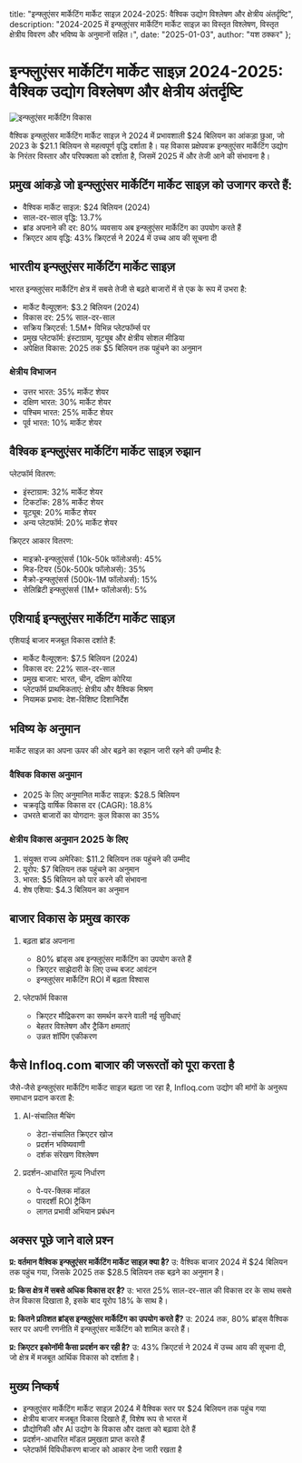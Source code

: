   title: "इन्फ्लुएंसर मार्केटिंग मार्केट साइज़ 2024-2025: वैश्विक उद्योग विश्लेषण और क्षेत्रीय अंतर्दृष्टि",
  description: "2024-2025 में इन्फ्लुएंसर मार्केटिंग मार्केट साइज़ का विस्तृत विश्लेषण, विस्तृत क्षेत्रीय विवरण और भविष्य के अनुमानों सहित।",
  date: "2025-01-03",
  author: "यश ठक्कर"
};

# इन्फ्लुएंसर मार्केटिंग मार्केट साइज़ 2024-2025: वैश्विक उद्योग विश्लेषण और क्षेत्रीय अंतर्दृष्टि

![इन्फ्लुएंसर मार्केटिंग विकास](/images/blog-posts/influencer-marketing-market-size-2024.jpeg)

वैश्विक इन्फ्लुएंसर मार्केटिंग मार्केट साइज़ ने 2024 में प्रभावशाली $24 बिलियन का आंकड़ा छुआ, जो 2023 के $21.1 बिलियन से महत्वपूर्ण वृद्धि दर्शाता है। यह विकास प्रक्षेपवक्र इन्फ्लुएंसर मार्केटिंग उद्योग के निरंतर विस्तार और परिपक्वता को दर्शाता है, जिसमें 2025 में और तेजी आने की संभावना है।

## प्रमुख आंकड़े जो इन्फ्लुएंसर मार्केटिंग मार्केट साइज़ को उजागर करते हैं:

- वैश्विक मार्केट साइज़: $24 बिलियन (2024)
- साल-दर-साल वृद्धि: 13.7%
- ब्रांड अपनाने की दर: 80% व्यवसाय अब इन्फ्लुएंसर मार्केटिंग का उपयोग करते हैं
- क्रिएटर आय वृद्धि: 43% क्रिएटर्स ने 2024 में उच्च आय की सूचना दी

## भारतीय इन्फ्लुएंसर मार्केटिंग मार्केट साइज़

भारत इन्फ्लुएंसर मार्केटिंग क्षेत्र में सबसे तेजी से बढ़ते बाजारों में से एक के रूप में उभरा है:

- मार्केट वैल्यूएशन: $3.2 बिलियन (2024)
- विकास दर: 25% साल-दर-साल
- सक्रिय क्रिएटर्स: 1.5M+ विभिन्न प्लेटफॉर्म्स पर
- प्रमुख प्लेटफॉर्म: इंस्टाग्राम, यूट्यूब और क्षेत्रीय सोशल मीडिया
- अपेक्षित विकास: 2025 तक $5 बिलियन तक पहुंचने का अनुमान

### क्षेत्रीय विभाजन
- उत्तर भारत: 35% मार्केट शेयर
- दक्षिण भारत: 30% मार्केट शेयर
- पश्चिम भारत: 25% मार्केट शेयर
- पूर्व भारत: 10% मार्केट शेयर

## वैश्विक इन्फ्लुएंसर मार्केटिंग मार्केट साइज़ रुझान

प्लेटफॉर्म वितरण:
- इंस्टाग्राम: 32% मार्केट शेयर
- टिकटॉक: 28% मार्केट शेयर
- यूट्यूब: 20% मार्केट शेयर
- अन्य प्लेटफॉर्म: 20% मार्केट शेयर

क्रिएटर आकार वितरण:
- माइक्रो-इन्फ्लुएंसर्स (10k-50k फॉलोअर्स): 45%
- मिड-टियर (50k-500k फॉलोअर्स): 35%
- मैक्रो-इन्फ्लुएंसर्स (500k-1M फॉलोअर्स): 15%
- सेलिब्रिटी इन्फ्लुएंसर्स (1M+ फॉलोअर्स): 5%

## एशियाई इन्फ्लुएंसर मार्केटिंग मार्केट साइज़

एशियाई बाजार मजबूत विकास दर्शाते हैं:

- मार्केट वैल्यूएशन: $7.5 बिलियन (2024)
- विकास दर: 22% साल-दर-साल
- प्रमुख बाजार: भारत, चीन, दक्षिण कोरिया
- प्लेटफॉर्म प्राथमिकताएं: क्षेत्रीय और वैश्विक मिश्रण
- नियामक प्रभाव: देश-विशिष्ट दिशानिर्देश

## भविष्य के अनुमान

मार्केट साइज़ का अपना ऊपर की ओर बढ़ने का रुझान जारी रहने की उम्मीद है:

### वैश्विक विकास अनुमान
- 2025 के लिए अनुमानित मार्केट साइज़: $28.5 बिलियन
- चक्रवृद्धि वार्षिक विकास दर (CAGR): 18.8%
- उभरते बाजारों का योगदान: कुल विकास का 35%

### क्षेत्रीय विकास अनुमान 2025 के लिए
1. संयुक्त राज्य अमेरिका: $11.2 बिलियन तक पहुंचने की उम्मीद
2. यूरोप: $7 बिलियन तक पहुंचने का अनुमान
3. भारत: $5 बिलियन को पार करने की संभावना
4. शेष एशिया: $4.3 बिलियन का अनुमान

## बाजार विकास के प्रमुख कारक

1. बढ़ता ब्रांड अपनाना
   - 80% ब्रांड्स अब इन्फ्लुएंसर मार्केटिंग का उपयोग करते हैं
   - क्रिएटर साझेदारी के लिए उच्च बजट आवंटन
   - इन्फ्लुएंसर मार्केटिंग ROI में बढ़ता विश्वास

2. प्लेटफॉर्म विकास
   - क्रिएटर मौद्रिकरण का समर्थन करने वाली नई सुविधाएं
   - बेहतर विश्लेषण और ट्रैकिंग क्षमताएं
   - उन्नत शॉपिंग एकीकरण

## कैसे Infloq.com बाजार की जरूरतों को पूरा करता है

जैसे-जैसे इन्फ्लुएंसर मार्केटिंग मार्केट साइज़ बढ़ता जा रहा है, Infloq.com उद्योग की मांगों के अनुरूप समाधान प्रदान करता है:

1. AI-संचालित मैचिंग
   - डेटा-संचालित क्रिएटर खोज
   - प्रदर्शन भविष्यवाणी
   - दर्शक संरेखण विश्लेषण

2. प्रदर्शन-आधारित मूल्य निर्धारण
   - पे-पर-क्लिक मॉडल
   - पारदर्शी ROI ट्रैकिंग
   - लागत प्रभावी अभियान प्रबंधन

## अक्सर पूछे जाने वाले प्रश्न

**प्र: वर्तमान वैश्विक इन्फ्लुएंसर मार्केटिंग मार्केट साइज़ क्या है?**
उ: वैश्विक बाजार 2024 में $24 बिलियन तक पहुंच गया, जिसके 2025 तक $28.5 बिलियन तक बढ़ने का अनुमान है।

**प्र: किस क्षेत्र में सबसे अधिक विकास दर है?**
उ: भारत 25% साल-दर-साल की विकास दर के साथ सबसे तेज विकास दिखाता है, इसके बाद यूरोप 18% के साथ है।

**प्र: कितने प्रतिशत ब्रांड्स इन्फ्लुएंसर मार्केटिंग का उपयोग करते हैं?**
उ: 2024 तक, 80% ब्रांड्स वैश्विक स्तर पर अपनी रणनीति में इन्फ्लुएंसर मार्केटिंग को शामिल करते हैं।

**प्र: क्रिएटर इकोनॉमी कैसा प्रदर्शन कर रही है?**
उ: 43% क्रिएटर्स ने 2024 में उच्च आय की सूचना दी, जो क्षेत्र में मजबूत आर्थिक विकास को दर्शाता है।

## मुख्य निष्कर्ष

- इन्फ्लुएंसर मार्केटिंग मार्केट साइज़ 2024 में वैश्विक स्तर पर $24 बिलियन तक पहुंच गया
- क्षेत्रीय बाजार मजबूत विकास दिखाते हैं, विशेष रूप से भारत में
- प्रौद्योगिकी और AI उद्योग के विकास और दक्षता को बढ़ावा देते हैं
- प्रदर्शन-आधारित मॉडल प्रमुखता प्राप्त करते हैं
- प्लेटफॉर्म विविधीकरण बाजार को आकार देना जारी रखता है